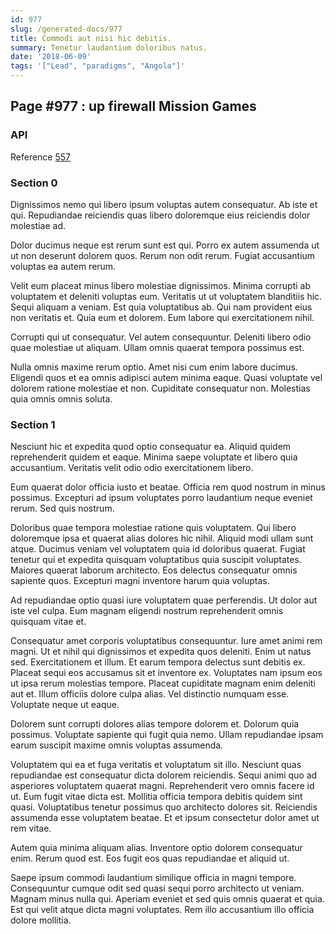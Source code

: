 ```yaml
---
id: 977
slug: /generated-docs/977
title: Commodi aut nisi hic debitis.
summary: Tenetur laudantium doloribus natus.
date: '2018-06-09'
tags: '["Lead", "paradigms", "Angola"]'
---
```


## Page #977 : up firewall Mission Games
### API



Reference [557](/generated-docs/557)


<Partial />


### Section 0
Dignissimos nemo qui libero ipsum voluptas autem consequatur. Ab iste et qui. Repudiandae reiciendis quas libero doloremque eius reiciendis dolor molestiae ad.
 Dolor ducimus neque est rerum sunt est qui. Porro ex autem assumenda ut ut non deserunt dolorem quos. Rerum non odit rerum. Fugiat accusantium voluptas ea autem rerum.
 Velit eum placeat minus libero molestiae dignissimos. Minima corrupti ab voluptatem et deleniti voluptas eum. Veritatis ut ut voluptatem blanditiis hic.
Sequi aliquam a veniam. Est quia voluptatibus ab. Qui nam provident eius non veritatis et. Quia eum et dolorem. Eum labore qui exercitationem nihil.
 Corrupti qui ut consequatur. Vel autem consequuntur. Deleniti libero odio quae molestiae ut aliquam. Ullam omnis quaerat tempora possimus est.
 Nulla omnis maxime rerum optio. Amet nisi cum enim labore ducimus. Eligendi quos et ea omnis adipisci autem minima eaque. Quasi voluptate vel dolorem ratione molestiae et non. Cupiditate consequatur non. Molestias quia omnis omnis soluta.
### Section 1
Nesciunt hic et expedita quod optio consequatur ea. Aliquid quidem reprehenderit quidem et eaque. Minima saepe voluptate et libero quia accusantium. Veritatis velit odio odio exercitationem libero.
 Eum quaerat dolor officia iusto et beatae. Officia rem quod nostrum in minus possimus. Excepturi ad ipsum voluptates porro laudantium neque eveniet rerum. Sed quis nostrum.
 Doloribus quae tempora molestiae ratione quis voluptatem. Qui libero doloremque ipsa et quaerat alias dolores hic nihil. Aliquid modi ullam sunt atque.
Ducimus veniam vel voluptatem quia id doloribus quaerat. Fugiat tenetur qui et expedita quisquam voluptatibus quia suscipit voluptates. Maiores quaerat laborum architecto. Eos delectus consequatur omnis sapiente quos. Excepturi magni inventore harum quia voluptas.
 Ad repudiandae optio quasi iure voluptatem quae perferendis. Ut dolor aut iste vel culpa. Eum magnam eligendi nostrum reprehenderit omnis quisquam vitae et.
 Consequatur amet corporis voluptatibus consequuntur. Iure amet animi rem magni. Ut et nihil qui dignissimos et expedita quos deleniti. Enim ut natus sed. Exercitationem et illum. Et earum tempora delectus sunt debitis ex.
Placeat sequi eos accusamus sit et inventore ex. Voluptates nam ipsum eos ut ipsa rerum molestias tempore. Placeat cupiditate magnam enim deleniti aut et. Illum officiis dolore culpa alias. Vel distinctio numquam esse. Voluptate neque ut eaque.
 Dolorem sunt corrupti dolores alias tempore dolorem et. Dolorum quia possimus. Voluptate sapiente qui fugit quia nemo. Ullam repudiandae ipsam earum suscipit maxime omnis voluptas assumenda.
 Voluptatem qui ea et fuga veritatis et voluptatum sit illo. Nesciunt quas repudiandae est consequatur dicta dolorem reiciendis. Sequi animi quo ad asperiores voluptatem quaerat magni.
Reprehenderit vero omnis facere id ut. Eum fugit vitae dicta est. Mollitia officia tempora debitis quidem sint quasi. Voluptatibus tenetur possimus quo architecto dolores sit. Reiciendis assumenda esse voluptatem beatae. Et et ipsum consectetur dolor amet ut rem vitae.
 Autem quia minima aliquam alias. Inventore optio dolorem consequatur enim. Rerum quod est. Eos fugit eos quas repudiandae et aliquid ut.
 Saepe ipsum commodi laudantium similique officia in magni tempore. Consequuntur cumque odit sed quasi sequi porro architecto ut veniam. Magnam minus nulla qui. Aperiam eveniet et sed quis omnis quaerat et quia. Est qui velit atque dicta magni voluptates. Rem illo accusantium illo officia dolore mollitia.
